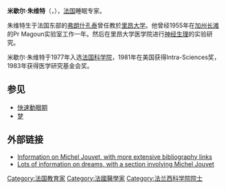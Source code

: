 '''米歇尔·朱维特'''（{{lang|fr|Michel Jouvet}}，{{bd|1925年|11月16日|2017年|10月3日|catIdx=Jouvet, Michel}}），[[法国|法国]]睡眠专家。

朱维特生于法国东部的[[弗朗什孔泰|弗朗什孔泰]]曾任教於[[里昂大学|里昂大学]]。他曾经1955年在[[加州长滩|加州长滩]]的Pr Magoun实验室工作一年。然后在里昂大学医学院进行[[神经生理学|神经生理]]的实验研究。

米歇尔·朱维特于1977年入选[[法国科学院|法国科学院]]，1981年在美国获得Intra-Sciences奖，1983年获得医学研究基金会奖。

== 参见 ==
* [[快速動眼期|快速動眼期]]
* [[梦|梦]]

== 外部链接 ==
*[https://web.archive.org/web/20070930205243/http://ura1195-6.univ-lyon1.fr/jouvet/en/index.html Information on Michel Jouvet, with more extensive bibliography links]
*[https://web.archive.org/web/20070928112123/http://www.sanp.ch/pdf/2005/2005-08/2005-08-134.PDF Lots of information on dreams, with a section involving Michel Jouvet]

{{France-scientist-stub}}
{{Authority control}}
{{DEFAULTSORT:Jouvet, Michel}}
[[Category:法国教育家|Category:法国教育家]]
[[Category:法國醫學家|Category:法國醫學家]]
[[Category:法兰西科学院院士|Category:法兰西科学院院士]]